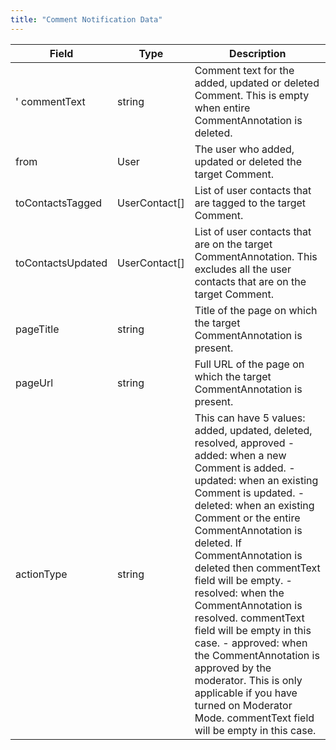 ```yaml
---
title: "Comment Notification Data"
---
```


| Field             | Type          | Description                                                                                                                                                                                                                                                                                                                                                                                                                                                                                                                                                                                        |
| ----------------- | ------------- | -------------------------------------------------------------------------------------------------------------------------------------------------------------------------------------------------------------------------------------------------------------------------------------------------------------------------------------------------------------------------------------------------------------------------------------------------------------------------------------------------------------------------------------------------------------------------------------------------- |
| ' commentText     | string        | Comment text for the added, updated or deleted Comment. This is empty when entire CommentAnnotation is deleted.                                                                                                                                                                                                                                                                                                                                                                                                                                                                                    |
| from              | User          | The user who added, updated or deleted the target Comment.                                                                                                                                                                                                                                                                                                                                                                                                                                                                                                                                         |
| toContactsTagged  | UserContact[] | List of user contacts that are tagged to the target Comment.                                                                                                                                                                                                                                                                                                                                                                                                                                                                                                                                       |
| toContactsUpdated | UserContact[] | List of user contacts that are on the target CommentAnnotation. This excludes all the user contacts that are on the target Comment.                                                                                                                                                                                                                                                                                                                                                                                                                                                                |
| pageTitle         | string        | Title of the page on which the target CommentAnnotation is present.                                                                                                                                                                                                                                                                                                                                                                                                                                                                                                                                |
| pageUrl           | string        | Full URL of the page on which the target CommentAnnotation is present.                                                                                                                                                                                                                                                                                                                                                                                                                                                                                                                             |
| actionType        | string        | This can have 5 values: added, updated, deleted, resolved, approved - added: when a new Comment is added. - updated: when an existing Comment is updated. - deleted: when an existing Comment or the entire CommentAnnotation is deleted. If CommentAnnotation is deleted then commentText field will be empty. - resolved: when the CommentAnnotation is resolved. commentText field will be empty in this case. - approved: when the CommentAnnotation is approved by the moderator. This is only applicable if you have turned on Moderator Mode. commentText field will be empty in this case. |
